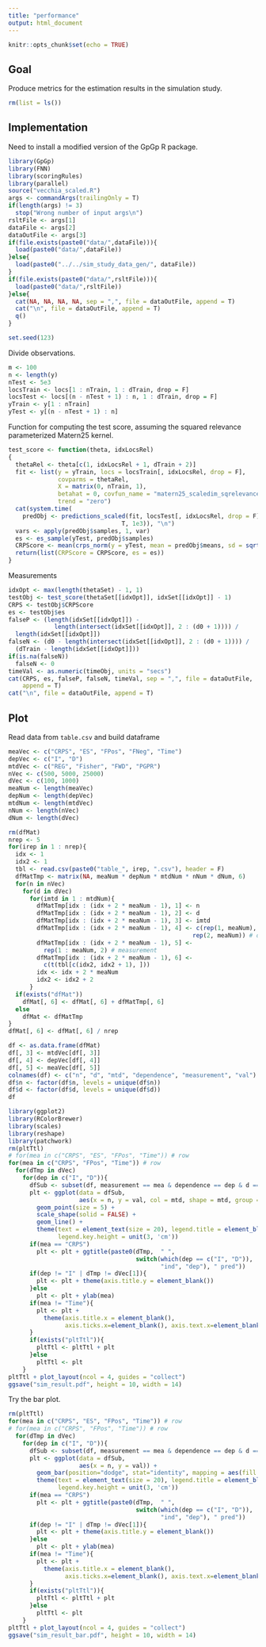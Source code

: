 ```yaml
---
title: "performance"
output: html_document
---
```


```r
knitr::opts_chunk$set(echo = TRUE)
```

## Goal

Produce metrics for the estimation results in the simulation study.

```r
rm(list = ls())
```

## Implementation

Need to install a modified version of the GpGp R package.
```r
library(GpGp)
library(FNN)
library(scoringRules)
library(parallel)
source("vecchia_scaled.R")
args <- commandArgs(trailingOnly = T)
if(length(args) != 3)
  stop("Wrong number of input args\n")
rsltFile <- args[1]
dataFile <- args[2]
dataOutFile <- args[3]
if(file.exists(paste0("data/",dataFile))){
  load(paste0("data/",dataFile))
}else{
  load(paste0("../../sim_study_data_gen/", dataFile))
}
if(file.exists(paste0("data/",rsltFile))){
  load(paste0("data/",rsltFile))  
}else{
  cat(NA, NA, NA, NA, sep = ",", file = dataOutFile, append = T)
  cat("\n", file = dataOutFile, append = T)
  q()
}

set.seed(123)
```

Divide observations.
```r
m <- 100
n <- length(y)
nTest <- 5e3
locsTrain <- locs[1 : nTrain, 1 : dTrain, drop = F]
locsTest <- locs[(n - nTest + 1) : n, 1 : dTrain, drop = F]
yTrain <- y[1 : nTrain]
yTest <- y[(n - nTest + 1) : n]
```

Function for computing the test score, assuming the squared relevance parameterized Matern25 kernel.
```r
test_score <- function(theta, idxLocsRel)
{
  thetaRel <- theta[c(1, idxLocsRel + 1, dTrain + 2)]
  fit <- list(y = yTrain, locs = locsTrain[, idxLocsRel, drop = F], 
              covparms = thetaRel, 
              X = matrix(0, nTrain, 1), 
              betahat = 0, covfun_name = "matern25_scaledim_sqrelevance", 
              trend = "zero")
  cat(system.time(
    predObj <- predictions_scaled(fit, locsTest[, idxLocsRel, drop = F], m, 
                                T, 1e3)), "\n")
  vars <- apply(predObj$samples, 1, var)
  es <- es_sample(yTest, predObj$samples)
  CRPScore <- mean(crps_norm(y = yTest, mean = predObj$means, sd = sqrt(vars)))
  return(list(CRPScore = CRPScore, es = es))
}
```

Measurements
```r
idxOpt <- max(length(thetaSet) - 1, 1)
testObj <- test_score(thetaSet[[idxOpt]], idxSet[[idxOpt]] - 1)
CRPS <- testObj$CRPScore
es <- testObj$es
falseP <- (length(idxSet[[idxOpt]]) - 
             length(intersect(idxSet[[idxOpt]], 2 : (d0 + 1)))) / 
  length(idxSet[[idxOpt]])
falseN <- (d0 - length(intersect(idxSet[[idxOpt]], 2 : (d0 + 1)))) / 
  (dTrain - length(idxSet[[idxOpt]]))
if(is.na(falseN))
  falseN <- 0
timeVal <- as.numeric(timeObj, units = "secs")
cat(CRPS, es, falseP, falseN, timeVal, sep = ",", file = dataOutFile, 
    append = T)
cat("\n", file = dataOutFile, append = T)
```


## Plot

Read data from `table.csv` and build dataframe
```r
meaVec <- c("CRPS", "ES", "FPos", "FNeg", "Time")
depVec <- c("I", "D")
mtdVec <- c("REG", "Fisher", "FWD", "PGPR")
nVec <- c(500, 5000, 25000)
dVec <- c(100, 1000)
meaNum <- length(meaVec)
depNum <- length(depVec)
mtdNum <- length(mtdVec)
nNum <- length(nVec)
dNum <- length(dVec)

rm(dfMat)
nrep <- 5
for(irep in 1 : nrep){
  idx <- 1
  idx2 <- 1
  tbl <- read.csv(paste0("table_", irep, ".csv"), header = F)
  dfMatTmp <- matrix(NA, meaNum * depNum * mtdNum * nNum * dNum, 6)
  for(n in nVec)
    for(d in dVec)
      for(imtd in 1 : mtdNum){
        dfMatTmp[idx : (idx + 2 * meaNum - 1), 1] <- n
        dfMatTmp[idx : (idx + 2 * meaNum - 1), 2] <- d
        dfMatTmp[idx : (idx + 2 * meaNum - 1), 3] <- imtd
        dfMatTmp[idx : (idx + 2 * meaNum - 1), 4] <- c(rep(1, meaNum), 
                                                    rep(2, meaNum)) # dependency
        dfMatTmp[idx : (idx + 2 * meaNum - 1), 5] <- 
          rep(1 : meaNum, 2) # measurement
        dfMatTmp[idx : (idx + 2 * meaNum - 1), 6] <- 
          c(t(tbl[c(idx2, idx2 + 1), ]))
        idx <- idx + 2 * meaNum
        idx2 <- idx2 + 2
      }
  if(exists("dfMat"))
    dfMat[, 6] <- dfMat[, 6] + dfMatTmp[, 6]
  else
    dfMat <- dfMatTmp
}
dfMat[, 6] <- dfMat[, 6] / nrep

df <- as.data.frame(dfMat)
df[, 3] <- mtdVec[df[, 3]]
df[, 4] <- depVec[df[, 4]]
df[, 5] <- meaVec[df[, 5]]
colnames(df) <- c("n", "d", "mtd", "dependence", "measurement", "val")
df$n <- factor(df$n, levels = unique(df$n))
df$d <- factor(df$d, levels = unique(df$d))
df
```

```r
library(ggplot2)
library(RColorBrewer)
library(scales)
library(reshape)
library(patchwork)
rm(pltTtl)
# for(mea in c("CRPS", "ES", "FPos", "Time")) # row
for(mea in c("CRPS", "FPos", "Time")) # row
  for(dTmp in dVec)
    for(dep in c("I", "D")){
      dfSub <- subset(df, measurement == mea & dependence == dep & d == dTmp)
      plt <- ggplot(data = dfSub, 
                    aes(x = n, y = val, col = mtd, shape = mtd, group = mtd)) +
        geom_point(size = 5) + 
        scale_shape(solid = FALSE) +
        geom_line() +
        theme(text = element_text(size = 20), legend.title = element_blank(),
              legend.key.height = unit(3, 'cm'))
      if(mea == "CRPS")
        plt <- plt + ggtitle(paste0(dTmp,  " ",
                                    switch(which(dep == c("I", "D")), 
                                           "ind", "dep"), " pred"))
      if(dep != "I" | dTmp != dVec[1]){
        plt <- plt + theme(axis.title.y = element_blank())
      }else
        plt <- plt + ylab(mea)
      if(mea != "Time"){
        plt <- plt + 
          theme(axis.title.x = element_blank(), 
                axis.ticks.x=element_blank(), axis.text.x=element_blank())
      }
      if(exists("pltTtl")){
        pltTtl <- pltTtl + plt
      }else
        pltTtl <- plt
    }
pltTtl + plot_layout(ncol = 4, guides = "collect")
ggsave("sim_result.pdf", height = 10, width = 14)
```

Try the bar plot.
```r
rm(pltTtl)
for(mea in c("CRPS", "ES", "FPos", "Time")) # row
# for(mea in c("CRPS", "FPos", "Time")) # row
  for(dTmp in dVec)
    for(dep in c("I", "D")){
      dfSub <- subset(df, measurement == mea & dependence == dep & d == dTmp)
      plt <- ggplot(data = dfSub, 
                    aes(x = n, y = val)) +
        geom_bar(position="dodge", stat="identity", mapping = aes(fill = mtd)) + 
        theme(text = element_text(size = 20), legend.title = element_blank(),
              legend.key.height = unit(3, 'cm'))
      if(mea == "CRPS")
        plt <- plt + ggtitle(paste0(dTmp,  " ",
                                    switch(which(dep == c("I", "D")), 
                                           "ind", "dep"), " pred"))
      if(dep != "I" | dTmp != dVec[1]){
        plt <- plt + theme(axis.title.y = element_blank())
      }else
        plt <- plt + ylab(mea)
      if(mea != "Time"){
        plt <- plt + 
          theme(axis.title.x = element_blank(), 
                axis.ticks.x=element_blank(), axis.text.x=element_blank())
      }
      if(exists("pltTtl")){
        pltTtl <- pltTtl + plt
      }else
        pltTtl <- plt
    }
pltTtl + plot_layout(ncol = 4, guides = "collect")
ggsave("sim_result_bar.pdf", height = 10, width = 14)
```


